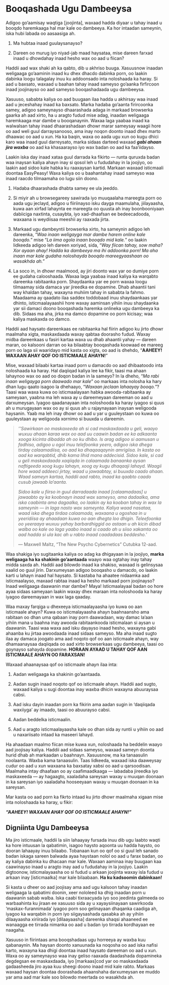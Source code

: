 # Booqashada Ugu Dambeeysa

Adigoo go’aamisay waqtiga [joojinta], waxaad hadda diyaar u tahay inaad u booqdo haremkaaga hal mar kale oo dambeeya. Ka hor intaadan sameynin, iska hubi labada oo aasaasiga ah. 

1.  Ma hubtaa inaad guulaysanayso?

2.  Dareen oo murug iyo niyad-jab maad haysataa, mise dareen farxad inaad u dhowdahay inaad hesho wax oo aad u fiican?

Haddii aad wax shaki ah ka qabto, dib u akhriso buuga. Xasuusnow inaadan weligaaga go’aaminin inaad ku dhex dhacdo dabinka porn, oo laakin dabinka loogu talagalay inuu ku addoonsado inta noloshaada ka haray. Si aad u baxsato, waxaad u baahan tahay inaad sameyso go'aanka firfircoon inaad joojinayso oo aad sameyso booqashadaada ugu dambeeysa. 

Xasuuso, sababta kaliya oo aad buugaan ilaa hadda u akhirsay waa inaad aad u jeceshahay inaad ka baxsato. Marka hadaba go’aanta firircoonka samey, adigoo sameynayso dhaarashada adaga in markaad browserka gaarka ah aad xirto, ha u aragto fudud mise adag, inaadan weligaaga haremkaaga mar dambe u booqanaynin. Waxaa laga yaabaa inaad ka walwalsan tahay inaad dhaarashadaan dhowr marar sameysay waagii hore oo aad weli guul darraysanooso, ama inay noqon doonto inaad dhex marto dhaawac oo aad u xun. Ha ka baqin, waxa oo aada ugu xun oo kugu dhici karo waa inaad guul darreysato, marka sidaas darteed waxaad ***gabi ahaan jira waxba*** oo aad ka khasaarayso iyo wax badan oo aad ka faa’iidayso.

Laakin iska day inaad xataa guul darrada ka fikirto — runta quruxda badan waa inaysan kaliya ahayn inay si qosol leh u fududahay in la joojiyo, oo laakin aad sidoo kale habka ku raaxaysan kartid. Markaan waxaad isticmaali doontaa EasyPeasy! Waxa kaliya oo u baahantahay inaad sameyso waa inaad raacdo tilmaamaha oo lugu siin doono.

1.  Hadaba dhaarashada dhabta samey ee ula jeeddo.

2.  Si miyir ah u browsegareey sawirada iyo muuqaalaha mareegta porn oo aada ugu jeclayd, adigoo u fiiriinayso isku dayga maamulaha, jiilayaasha, kuwa aan xirfad lahaynta ee mareegta oo quusta ah inay boonbooniyaan dabiiciga naxtinta, cusaybta, iyo xad-dhaafsan ee bedeecadooda, waxaana is weydiisaa meeshii ay raaxada jirta.

3.  Markaad ugu dambeyntii browserka xirto, ha sameynin adigoo leh dareenka, “*Waa inaan weligayga mar dambe harem online kale booqdo.*” mise “*La iima ogola inaan booqdo mid kale.*" oo laakin lidkeeda adigoo leh dareen xoriyad, sida, “*Way fiican tahay, sow maha? Xor ayaan ahay! Hadda ka dambeeya ma ihi addoonka porn! Ma aha inaan mar kale gudaha noloshayda booqdo mareegyaashaan oo wasakhda ah.*”

4.  La soco in, in dhowr maalmood, ay jiri doonto wax yar oo dumiye porn ee gudaha calooshaada. Waxaa laga yaabaa inaad kaliya ka warqabto dareenka rabitaanka porn. Shaydaanka yar ee porn waxaa loogu tilmaamay sida damaca yar jireedka ee dopamine. Dhab ahaantii tani way khaldan tahay, waxayna muhiim tahay in sababta la fahmo. Maadaama ay qaadato ilaa saddex toddobaad inuu shaydaankaas yar dhinto, isticmaalayaashii hore waxay aaminsan yihiin inuu shaydaanka yar sii damaci doono booqashada haremka onlineka ugu dambeeya ka dib. Sidaas ma aha, jirka ma damco dopamine oo porn kicisay; waa kaliya maskaxda oo damco.

Haddii aad haysato dareenkaas ee rabitaanka hal fiirin adigoo ku jirto dhowr maalmaha xigta, maskaxdaada waxay qabtaa doorasho fudud. Waxay midba dareenkaas u fasiri kartaa waxa uu dhab ahaantii yahay — dareen maran, oo kalsooni darran oo ka bilaabtay booqashada koowaad ee mareeg porn oo laga sii waaridayo mid kasta oo xigta, oo aad is dhehdo, “**AAHEEY! WAXAAN AHAY QOF OO ISTICMAALE AHAYN!**”

Mise, waxaad bilaabi kartaa inaad porn u damacdo oo aad dhibaatoodo inta noloshaada ka haray. Hal daqiiqad kaliya lee ka fikir, taasi ma ahaan lahaynoo wax oo aad oo doqon badan in la sameyo? In la dheho, “*Ma rabi inaan weligayga porn daawado mar kale*” oo markaas inta nolosha ka hary dhan lugu qaato isagoo la dhehaayo, “*Waxaan jeclaan lahaayay booqo.*”? Taasi waa waxa kuwa oo isticmaalayaan habka awooda-rabitaanka ay sameyaan, yaabna ma leh waxa ay u dareemeyaan dareeman oo aad u darxumeysan. Iyagoo qaadanayaan inta noloshooda ka haray iyagoo si quus ah u murugayaan wax oo ay si quus ah u rajaynayaan inaysan weligooda haysanin. Yaab ma leh inay dhowr oo aad u yar u guuleystaan oo kuwa oo guuleystaan ay weligooda xornimo si buuxda u dareemin.

> *'‘Sawirkaan oo maskaxeeda ah si cad maskaxdaada u geli, waayo wuxuu ahaan karaa wax oo aad uu caawin badan ee ka adkaanta xooga kicinta dibadda ah oo ku dhibo. Is arag adigoo si aamusan u fadhiso, adigoo u ogol inuu telefoonka yeero, adigoo iska dhega tirday calaamadiisa, oo aad ka dhaqaaqaynin amrigiisa. In kasta oo aad ka warqabtid, dhib kama lihid mana addecisid. Sidoo kale, si cad u geli maskaxdaada xaqiiqda in calaamada banaanka aysan naftigeeda xoog kugu lahayn, xoog ay kugu dhaqaaji lahayd. Waagii hore waad addeeci jirtay, waad u jawaabtay, si buuxda caado ahaan. Waad sameyn kartaa, haddii aad rabto, inaad ka qaabto caado cusub jawaab la’aanta.*
>
> *Sidoo kale u fiirso in guul darradaada inaad [calaamadaas] u jawaabto ay ka koobnayn inaad wax sameyso, ama dadaalka, ama iska caabinta ama dagaalka, oo laakin ay ka kooban tahay in wax la sameynin — in laga nasto wax sameynta. Kaliya waad nasataa, waad iska dhega tirdaa calaamada, waxaana u ogoshaa in u yeeridiisa ay ahaadaan kuwa oo aan dhegta loo dhigin. Teleefoonka oo yeeraaya wuxuu yahay barbardhiggid oo astaan u ah kicin dibad walba oo kale oo laga yaabo inaad si caado ah u siiso xakamta oo aad hadda si ula kac ah u rabto inaad caadadaas beddesho.*'
>
> ---  Maxwell Maltz, "The New Psycho Cybernetics” Cutubka 12-aad. 

Waa shakiga iyo sugitaanka kaliya oo adag ka dhigayaan in la joojiyo, **marka weligaaga ha ka shakinin go’aantaada** waayo waa ogtahay inay tahay midda saxda ah. Haddii aad bilowdo inaad ka shakiso, waxaad is gelinsysaa xaalid oo guul jirin. Darxumeysan adigoo booqasho u damacdo, oo laakin karti u lahayn inaad hal haysato. Si kastaba ha ahaatee nidaamka aad isticmaalayso, maxaad rabtaa inaad ka hesho markaad porn joojinayso? Inaad weligaaga daawanin mar dambe? Maya! Isticmaalayaal badan oo hore ayaa sidaas sameyaan laakin waxay dhex maraan inta noloshooda ka haray iyagoo dareemayaan in wax laga qaaday. 

Waa maxay farqiga u dhexeeya isticmaalayaasha iyo kuwa oo aan isticmaale ahayn? Kuwa oo isticmalayaasha ahayn baahnaansho ama rabitaan oo dhan uma qabaan inay porn daawadaan, way damac la’aan yihiin mana u baahna inay awooda rabitaankooda isticmalaan si aysan u daawanin. Taasi waa waxa aad isku dayayso inaad hesho, waxayna gabi ahaanba ku jirtaa awoodaada inaad sidaas sameyso. Ma aha inaad sugto ilaa ay damaca joogato ama aad noqoto qof oo aan isticmaale ahayn, way dhamaanaysaa daqiiqada oo aad xirto browserkaas ugu dambeeya, taasi oo goynayso sahayda dopamine. **HORAAN AYAAD U TAHAY QOF AAN ISTICMAALE AHAYN OO FARAXSAN!**

Waxaad ahaanaysaa qof oo isticmaale ahayn ilaa inta:

1.  Aadan weligaaga ka shakinin go’aantaada. 

2.  Aadan sugin inaad noqoto qof oo isticmaale ahayn. Haddii aad sugto, waxaad kaliya u sugi doontaa inay waxba dhicin waxayna abuuraysaa cabsi.

3.  Aad isku dayin inaadan porn ka fikirin ama aadan sugin in ‘daqiiqada waxiiyga’ ay imaado, taasi oo abuurayso cabsi.

4.  Aadan beddelka isticmaalin.

5.  Aad u aragto isticmaalayaasha kale oo dhan sida ay runtii u yihiin oo aad u naxariisato intaad ka maseeri lahayd.

Ha ahaadaan maalmo fiican mise kuwa xun, noloshaada ha beddelin waayo aad joojisay kaliya. Haddii aad sidaas sameyso, waxaad sameyn doonta hurid dhab ah markaadan u baahnayn. Xasuusnow, ma ka tanaasulin noolaanta. Waxba kama tanaasulin. Taas lidkeeda, waxaad iska daaweysay cudur oo aad u xun waxaana ka baxsatay xabsi oo aad u qarsoodisan. Maalmaha intay dhaafaan oo ay caafimaadkaaga — labadaba jireedka iyo maskaxeeda — ay hagaagto, xaaladaha sareysan waxay u muuqan doonaan in ka sareysan iyo xaaladaha hooseeyaan waxay u muuqan doonaan in ka sareysan.

Mar kasta oo aad porn ka fikrto intaad ku jirto dhowr maalmaha xigaan mise inta noloshaada ka haray, u fikir:

***"AAHEEY! WAXAAN AHAY QOF OO ISTICMAALE AHAYN!"***

## Digniinta Ugu Dambeeysa

Ma jiro isticmaale, haddii la siin lahaayay fursada inuu dib ugu laabto waqti ka hore intuusan la qabatimin, isagoo haysto aqoonta uu hadda haysto, oo dooran lahaayay inuu bilaabo. Tobanaan kun oo qof oo si guul leh sanado badan iskaga sareen balwada ayaa haystaan nolol oo aad u farax badan, oo ay kaliya dabinka ku dhacaan mar kale. Waxaan aaminaa inay buugaan kaa caawinayso inaad u aragto inay aad u fududahay in la joojiyo. Laakin digtoonow, isticmalayaasha oo si fudud u arkaan joojinta waxay isla fudud u arkaan inay [isticmaalka] mar kale bilaabaan. **Ha ku kadsoomin dabinkaan!**

Si kasta u dheer oo aad joojisay ama aad ugu kalsoon tahay inaadan weligaaga la qabatimi doonin, xeer nololeed ka dhig inaadan porn u daawanin sabab walba. Iska caabi tixraacyada iyo soo jeedinta galmeeda oo warbaahinta ku jiraan ee xasuuso sida ay u xayaysiinayaan sawirkooda ‘maskax-furannimada’ iyagoo porn soo gelinayaan dhaqanka caadiga ah, iyagoo ka warqabin in porn iyo siigaysashada qasabka ah ay yihiin dilaayaasha xiriirada iyo [dilaayaasha] dareenka shaqsi ahaaneed ee wanaagga ee tirrada nimanka oo aad u badan iyo tirrada kordhayaan ee naagaha. 

Xasuuso in fiirintaas ama booqshadaas ugu horreeya ay waxba kuu qabanaynin. Ma haysan doonto xanuunada ka noqosha oo aad iska nafisi karto, waxayna kaa dhigi doontaa inaad haysato dareeman oo aad u xun. Waxa oo ay sameynayso waa inay geliso raaxada daadashada dopamineka degdegsan ee maskaxdaada, iyo [markaas]cod yar oo maskaxdaada gadaasheeda jiro ayaa kuu sheegi doono inaad mid kale rabto. Markaas waxaad haysan doontaa doorashada ahaanshaha darxumeysan ee muddo yar ama aad mar kale soo bilowdo meertada oo wasakhda ah.